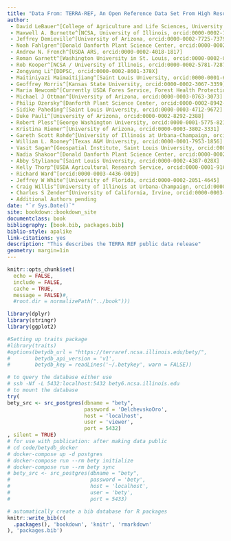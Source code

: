 ```yaml
--- 
title: "Data From: TERRA-REF, An Open Reference Data Set From High Resolution Genomics, Phenomics, and Imaging Sensors"
author: 
 - David LeBauer^[College of Agriculture and Life Sciences, University of Arizona, orcid:0000-0001-7228-053X]
 - Maxwell A. Burnette^[NCSA, University of Illinois, orcid:0000-0002-1786-3676]
 - Jeffrey Demieville^[University of Arizona, orcid:0000-0002-7725-7379]
 - Noah Fahlgren^[Donald Danforth Plant Science Center, orcid:0000-0002-5597-4537]
 - Andrew N. French^[USDA ARS, orcid:0000-0002-4018-1817]
 - Roman Garnett^[Washington University in St. Louis, orcid:0000-0002-0152-5453]
 - Rob Kooper^[NCSA / University of Illinois, orcid:0000-0002-5781-7287]
 - Zongyang Li^[DDPSC, orcid:0000-0002-8601-378X]
 - Maitiniyazi Maimaitijiang^[Saint Louis University, orcid:0000-0001-6153-1583]
 - Geoffrey Morris^[Kansas State University, orcid:0000-0002-3067-3359]
 - Maria Newcomb^[Currently USDA Fores Service, Forest Health Protection.  Formerly University of Arizona School of Plant Sciences, orcid:0000-0003-2974-9149]
 - Michael J Ottman^[University of Arizona, orcid:0000-0003-0763-3073]
 - Philip Ozersky^[Danforth Plant Science Center, orcid:0000-0002-8942-0524]
 - Sidike Paheding^[Saint Louis University, orcid:0000-0003-4712-9672]
 - Duke Pauli^[University of Arizona, orcid:0000-0002-8292-2388]
 - Robert Pless^[George Washington University, orcid:0000-0001-5775-8216]
 - Kristina Riemer^[University of Arizona, orcid:0000-0003-3802-3331]
 - Gareth Scott Rohde^[University of Illinois at Urbana-Champaign, orcid:0000-0001-9030-0936]
 - William L. Rooney^[Texas A&M University, orcid:0000-0001-7953-1856]
 - Vasit Sagan^[Geospatial Institute, Saint Louis University, orcid:0000-0003-4375-2096]
 - Nadia Shakoor^[Donald Danforth Plant Science Center, orcid:0000-0002-2035-7117]
 - Abby Stylianou^[Saint Louis University, orcid:0000-0002-4387-028X]
 - Kelly Thorp^[USDA Agricultural Research Service, orcid:0000-0001-9168-875X]
 - Richard Ward^[orcid:0000-0003-4436-0019]
 - Jeffrey W White^[University of Florida, orcid:0000-0002-2051-4645]
 - Craig Willis^[University of Illinois at Urbana-Champaign, orcid:0000-0002-6148-7196]
 - Charles S Zender^[University of California, Irvine, orcid:0000-0003-0129-8024]
 - Additional Authors pending
date: "`r Sys.Date()`"
site: bookdown::bookdown_site
documentclass: book
bibliography: [book.bib, packages.bib]
biblio-style: apalike
link-citations: yes
description: "This describes the TERRA REF public data release"
geometry: margin=1in
---
```


```r

knitr::opts_chunk$set(
  echo = FALSE,
  include = FALSE,
  cache = TRUE, 
  message = FALSE)#,
  #root.dir = normalizePath("../book")))

library(dplyr)
library(stringr)
library(ggplot2)

#Setting up traits package
#library(traits)
#options(betydb_url = "https://terraref.ncsa.illinois.edu/bety/",
#        betydb_api_version = 'v1',
#        betydb_key = readLines('~/.betykey', warn = FALSE))

# to query the database either use 
# ssh -Nf -L 5432:localhost:5432 bety6.ncsa.illinois.edu 
# to mount the database
try(
bety_src <- src_postgres(dbname = "bety",
                         password = 'DelchevskoOro',
                         host = 'localhost',
                         user = 'viewer',
                         port = 5432)
, silent = TRUE)
# for use with publication: after making data public 
# cd code/betydb_docker
# docker-compose up -d postgres
# docker-compose run --rm bety initialize
# docker-compose run --rm bety sync
# bety_src <- src_postgres(dbname = "bety", 
#                          password = 'bety',
#                          host = 'localhost', 
#                          user = 'bety',
#                          port = 5433)
```


```r
# automatically create a bib database for R packages
knitr::write_bib(c(
  .packages(), 'bookdown', 'knitr', 'rmarkdown'
), 'packages.bib')
```

